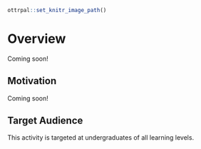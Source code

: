 
```r
ottrpal::set_knitr_image_path()
```

# Overview

Coming soon!

## Motivation

Coming soon!

## Target Audience  

This activity is targeted at undergraduates of all learning levels.





